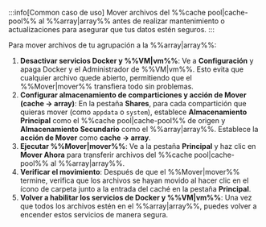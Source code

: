 :::info[Common caso de uso]
Mover archivos del %%cache pool|cache-pool%% al %%array|array%% antes de realizar mantenimiento o actualizaciones para asegurar que tus datos estén seguros.
:::

Para mover archivos de tu agrupación a la %%array|array%%:

1. **Desactivar servicios Docker y %%VM|vm%%**: Ve a **Configuración** y apaga Docker y el Administrador de %%VM|vm%%. Esto evita que cualquier archivo quede abierto, permitiendo que el %%Mover|mover%% transfiera todo sin problemas.
2. **Configurar almacenamiento de comparticiones y acción de Mover (cache → array)**: En la pestaña **Shares**, para cada compartición que quieras mover (como `appdata` o `system`), establece **Almacenamiento Principal** como el %%cache pool|cache-pool%% de origen y **Almacenamiento Secundario** como el %%array|array%%. Establece la **acción de Mover** como **cache → array**.
3. **Ejecutar %%Mover|mover%%**: Ve a la pestaña **Principal** y haz clic en **Mover Ahora** para transferir archivos del %%cache pool|cache-pool%% al %%array|array%%.
4. **Verificar el movimiento**: Después de que el %%Mover|mover%% termine, verifica que los archivos se hayan movido al hacer clic en el ícono de carpeta junto a la entrada del caché en la pestaña **Principal**.
5. **Volver a habilitar los servicios de Docker y %%VM|vm%%**: Una vez que todos los archivos estén en el %%array|array%%, puedes volver a encender estos servicios de manera segura.
